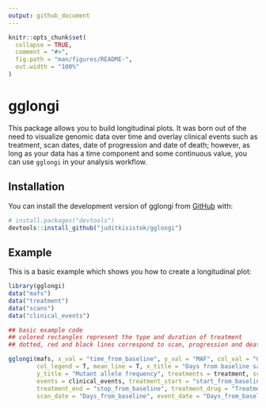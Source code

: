 ```yaml
---
output: github_document
---
```


<!-- README.md is generated from README.Rmd. Please edit that file -->

```r
knitr::opts_chunk$set(
  collapse = TRUE,
  comment = "#>",
  fig.path = "man/figures/README-",
  out.width = "100%"
)
```

# gglongi

<!-- badges: start -->
<!-- badges: end -->

This package allows you to build longitudinal plots. It was born out of the need to visualize genomic data over time and overlay clinical events such as treatment, scan dates, date of progression and date of death; however, as long as your data has a time component and some continuous value, you can use `gglongi` in your analysis workflow.

## Installation

You can install the development version of gglongi from [GitHub](https://github.com/) with:

``` r
# install.packages("devtools")
devtools::install_github("juditkisistok/gglongi")
```

## Example

This is a basic example which shows you how to create a longitudinal plot:

```r
library(gglongi)
data("mafs")
data("treatment")
data("scans")
data("clinical_events")

## basic example code
## colored rectangles represent the type and duration of treatment
## dotted, red and black lines correspond to scan, progression and death dates, respectively

gglongi(mafs, x_val = "time_from_baseline", y_val = "MAF", col_val = "Gene", 
        col_legend = T, mean_line = T, x_title = "Days from baseline sample", 
        y_title = "Mutant allele frequency", treatments = treatment, scans = scans, 
        events = clinical_events, treatment_start = "start_from_baseline", 
        treatment_end = "stop_from_baseline", treatment_drug = "Treatment_drug", 
        scan_date = "Days_from_baseline", event_date = "Days_from_baseline") 
```



